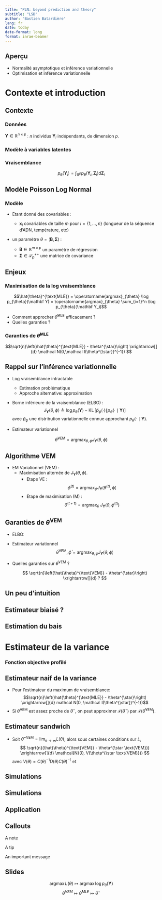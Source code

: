 ```yaml
---
title: "PLN: beyond prediction and theory"
subtitle: "LSD"
author: "Bastien Batardière"
lang: fr
date: today
date-format: long
format: inrae-beamer
---
```



##  Aperçu

- \Large Normalité asymptotique et inférence variationnelle
- \Large Optimisation et inférence variationnelle

# Contexte et introduction

## Contexte


### Données

\centering $\mathbf Y \in \mathbb R^{n \times p}$ : $n$ individus $\mathbf Y_i$ indépendants, de dimension $p$.

### Modèle à variables latentes

\begin{align*}
  \mathbf{Z}_i & \overset{\text{indep}}{\sim}  p_{\theta}(\cdot)\\
   Y_{ij} \, | \, Z_{ij} & \overset{\text{indep}}{\sim}  p_{\theta}\left(\cdot | Z_{ij}\right)
\end{align*}

### Vraisemblance

$$p_{\theta}(\mathbf Y_i) = \int_{\mathbb R^p} p_{\theta}(\mathbf Y_i, \mathbf Z_i) \mathrm d\mathbf Z_i$$


## Modèle Poisson Log Normal

### Modèle
- Etant donné des covariables :
    - $\mathbf{x}_i$ covariables de taille $m$  pour $i = \{1, \dots, n\}$ (longueur de la séquence d'ADN, température, etc)

- un paramètre $\theta = (\mathbf B, \boldsymbol \Sigma)$ :

   - $\mathbf B \in \mathbb  R^{m \times p}$ un paramètre de régression
   - $\boldsymbol \Sigma \in \mathcal S_p^{++}$ une matrice de covariance

\begin{align*}
  \mathbf{Z}_i & \overset{\text{indep}}{\sim}  \mathcal{N}( \mathbf{x}_i^{\top}\mathbf{B},\boldsymbol \Sigma)\\
   Y_{ij} \, | \, Z_{ij} & \overset{\text{indep}}{\sim}  \mathcal{P}\left(\exp\{Z_{ij}\}\right)
\end{align*}




## Enjeux

### Maximisation de la log vraisemblance

$$\hat{\theta}^{\text{MLE}} = \operatorname{argmax}_{\theta} \log p_{\theta}(\mathbf Y) = \operatorname{argmax}_{\theta} \sum_{i=1}^n \log p_{\theta}(\mathbf Y_i)$$

- Comment approcher $\hat{\theta}^{\text{MLE}}$  efficacement ?
- Quelles garanties ?

### Garanties de $\hat{\theta}^{\text{MLE}}$

$$\sqrt{n}\left(\hat{\theta}^{\text{MLE}} - \theta^{\star}\right) \xrightarrow[]{d} \mathcal N(0,\mathcal I(\theta^{\star})^{-1}) $$



## Rappel sur l'inférence variationnelle


<div class="footer"></div>

- Log vraisemblance intractable
  - Estimation problématique
  - Approche alternative: approximation

- Borne inférieure de la vraisemblance (ELBO) : $$
    J_{\mathbf Y}(\theta, \phi) \triangleq \log p_{\theta}(\mathbf Y)-\operatorname{KL}\left[\widetilde p_{\phi}(\cdot) \|  p_{\theta}(\cdot \mid   \mathbf Y)\right]
$$
avec $\widetilde p_{\phi}$ une distribution variationnelle connue approchant $p_{\theta}(\cdot \mid \mathbf Y)$.

- Estimateur variationnel

$$\hat{\theta}^{\text{VEM}}=\operatorname{argmax}_{\theta, \phi}J_{\mathbf Y}(\theta, \phi)$$

## Algorithme VEM

- EM Variationnel (VEM) :
  - Maximisation alternée de $J_{\mathbf Y}(\theta, \phi)$.
    - Etape VE :
      $$\phi^{(t)} =\operatorname{argmax}_{\phi}  J_{\mathbf Y}(\theta^{(t)},  \phi)$$
    - Etape de maximisation (M) :
      $$\theta^{(t+1)}=\operatorname{argmax}_{\theta}  \; J_{\mathbf Y}(\theta,  \phi^{(t)})$$

## Garanties de $\hat{\theta}^{\text{VEM}}$

- ELBO:
  \begin{align}
  J_{\mathbf Y}(\theta, \phi) & = \log p_{\theta}(\mathbf Y)-\operatorname{KL}\left[\widetilde p_{\phi}(\cdot) \|  p_{\theta}(\cdot \mid   \mathbf Y)\right]\\
  & =  \mathbb E_{\tilde p_{\phi}} [\log p_{\theta}(\mathbf Y, \mathbf Z)- \log \tilde p_{\phi}(\mathbf  Z)]
  \end{align}

- Estimateur variationnel
$$\hat{\theta}^{\text{VEM}}, \hat{\phi}=\operatorname{argmax}_{\theta, \phi}J_{\mathbf Y}(\theta, \phi)$$

- Quelles garanties sur $\hat{\theta}^{\text{VEM}}$ ?

  $$ \sqrt{n}\left(\hat{\theta}^{\text{VEM}} - \theta^{\star}\right) \xrightarrow[]{d} ? $$

## Un peu d'intuition

\centering \includegraphics[width=0.9\textwidth]{fig/rejection_sampling_Poisson.pdf}

## Estimateur biaisé ?

\centering \includegraphics[width=0.9\textwidth]{fig/bias.png}


## Estimation du bais

\centering \includegraphics[width=0.6\textwidth]{fig/rmse_loglog.pdf}

# Estimateur de la variance

### Fonction objective profilé

\begin{align*}
  L(\theta;\mathbf Y) &  \triangleq \sup_{\phi} J_{\mathbf Y}(\theta, \phi) = J_{\mathbf Y}(\theta, \widehat{\phi})\\
\end{align*}



## Estimateur naif de la variance
- Pour l'estimateur du maximum de vraisemblance:
$$\sqrt{n}\left(\hat{\theta}^{\text{MLE}} - \theta^{\star}\right) \xrightarrow[]{d} mathcal N(0, \mathcal I(\theta^{\star})^{-1})$$
- Si $\hat{\theta}^{\text{VEM}}$ est assez proche de $\theta^{\star}$, on peut approximer $\mathcal I(\theta^{\star})$ par $\mathcal I(\hat{\theta}^{\text{VEM}})$.

\begin{align*}
    \mathcal I(\hat{\theta}^{\text{VEM}}) & \approx -\frac 1 n \nabla^2_{\theta} \log p_{\theta}(\mathbf Y) \\
    & \approx - \frac 1 n  \nabla_{\theta}^2 L(\theta)
\end{align*}

## Estimateur sandwich

- Soit $\bar{\theta}^{\star \text{VEM}} = \lim_{n \to \infty} L(\theta)$, alors sous certaines conditions sur $L$,
$$
\sqrt{n}(\hat{\theta}^{\text{VEM}} - \theta^{\star \text{VEM}})  \xrightarrow[]{d} \mathcal{N}(0, V(\theta^{\star \text{VEM}}))
$$
avec $V(\theta) = C(\theta)^{-1} D(\theta) C(\theta)^{-1}$ et
\begin{align*}
 C(\theta) & = \mathbb E[\nabla_{\theta\theta} L(\theta; Y) ] \\
 D(\theta) & = \mathbb E\left[(\nabla_{\theta} L(\theta; Y)) (\nabla_{\theta} L(\theta; Y))^\top \right] \\
\end{align*}


## Simulations

\centering\includegraphics[width=0.5\textwidth]{fig/qqplots.pdf}

## Simulations

\centering \includegraphics[width=0.5\textwidth]{fig/ks.pdf}

## Application

\centering \includegraphics[width=0.52\textwidth]{fig/real_coverage.pdf}






## Callouts

::: {.callout-note}
A note
:::

::: {.callout-tip}
A tip
:::

::: {.callout-important}
An important message
:::

## Slides

$$\operatorname{argmax} L(\theta) \mapsto \operatorname{argmax} \log p_{\theta}(\mathbf Y)$$
$$\hat{\theta}^{VEM} \mapsto \hat{\theta}^{MLE} \mapsto \theta^{\star}$$

